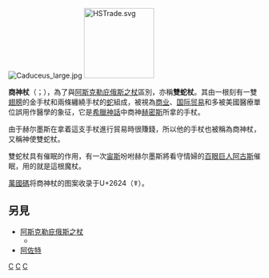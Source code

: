 [[File:Caduceus_large.jpg|right]]
[[File:HSTrade.svg|140px]]

'''商神杖'''（{{lang-grc|Κηρύκειον}}；{{lang-el|Kerykeion}}），為了與[[阿斯克勒庇俄斯之杖|阿斯克勒庇俄斯之杖]]區別，亦稱'''雙蛇杖'''。其由一根刻有一雙[[翅膀|翅膀]]的金手杖和兩條纏繞手杖的[[蛇|蛇]]組成，被視為[[商业|商业]]、[[国际贸易|国际贸易]]和多被美國醫療單位誤用作醫學的象征，它是[[希臘神話|希臘神話]]中商神[[赫密斯|赫密斯]]所拿的手杖。

由于赫尔墨斯在拿着這支手杖進行貿易時很賺錢，所以他的手杖也被稱為商神杖，又稱神使雙蛇杖。

雙蛇杖具有催眠的作用，有一次[[宙斯|宙斯]]吩咐赫尔墨斯將看守情婦的[[阿耳戈斯_(百眼巨人)|百眼巨人阿古斯]]催眠，用的就是這根魔杖。

[[萬國碼|萬國碼]]将商神杖的图案收录于U+2624（☤）。

==另見==
*[[阿斯克勒庇俄斯之杖|阿斯克勒庇俄斯之杖]]
**{{tsl|en|Caduceus_as_a_symbol_of_medicine}}
*[[阿佐特|阿佐特]]

[[Category:神話傳說中的蛇|C]]
[[Category:希腊神话|C]]
[[Category:傳說物品|C]]